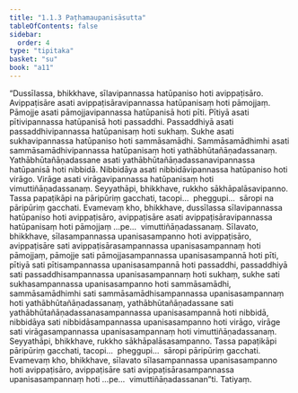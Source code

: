 ```yaml
---
title: "1.1.3 Paṭhamaupanisāsutta"
tableOfContents: false
sidebar:
  order: 4
type: "tipitaka"
basket: "su"
book: "a11"
---
```



<DynamicBreadcrumb />

<Division number="3" book="a11">

<Paragraph number="26" book="a11">
“Dussīlassa, bhikkhave, sīlavipannassa hatūpaniso hoti avippaṭisāro. Avippaṭisāre asati avippaṭisāravipannassa hatūpanisaṃ hoti pāmojjaṃ. Pāmojje asati pāmojjavipannassa hatūpanisā hoti pīti. Pītiyā asati pītivipannassa hatūpanisā hoti passaddhi. Passaddhiyā asati passaddhivipannassa hatūpanisaṃ hoti sukhaṃ. Sukhe asati sukhavipannassa hatūpaniso hoti sammāsamādhi. Sammāsamādhimhi asati sammāsamādhivipannassa hatūpanisaṃ hoti yathābhūtañāṇadassanaṃ. Yathābhūtañāṇadassane asati yathābhūtañāṇadassanavipannassa hatūpanisā hoti nibbidā. Nibbidāya asati nibbidāvipannassa hatūpaniso hoti virāgo. Virāge asati virāgavipannassa hatūpanisaṃ hoti vimuttiñāṇadassanaṃ.
</Paragraph>

<Paragraph number="27" book="a11">
Seyyathāpi, bhikkhave, rukkho sākhāpalāsavipanno. Tassa papaṭikāpi na pāripūriṃ gacchati, tacopi…  pheggupi…  sāropi na pāripūriṃ gacchati. Evamevaṃ kho, bhikkhave, dussīlassa sīlavipannassa hatūpaniso hoti avippaṭisāro, avippaṭisāre asati avippaṭisāravipannassa hatūpanisaṃ hoti pāmojjaṃ …pe…  vimuttiñāṇadassanaṃ.
</Paragraph>

<Paragraph number="28" book="a11">
Sīlavato, bhikkhave, sīlasampannassa upanisasampanno hoti avippaṭisāro, avippaṭisāre sati avippaṭisārasampannassa upanisasampannaṃ hoti pāmojjaṃ, pāmojje sati pāmojjasampannassa upanisasampannā hoti pīti, pītiyā sati pītisampannassa upanisasampannā hoti passaddhi, passaddhiyā sati passaddhisampannassa upanisasampannaṃ hoti sukhaṃ, sukhe sati sukhasampannassa upanisasampanno hoti sammāsamādhi, sammāsamādhimhi sati sammāsamādhisampannassa upanisasampannaṃ hoti yathābhūtañāṇadassanaṃ, yathābhūtañāṇadassane sati yathābhūtañāṇadassanasampannassa upanisasampannā hoti nibbidā, nibbidāya sati nibbidāsampannassa upanisasampanno hoti virāgo, virāge sati virāgasampannassa upanisasampannaṃ hoti vimuttiñāṇadassanaṃ.
</Paragraph>

<Paragraph number="29" book="a11">
Seyyathāpi, bhikkhave, rukkho sākhāpalāsasampanno. Tassa papaṭikāpi pāripūriṃ gacchati, tacopi…  pheggupi…  sāropi pāripūriṃ gacchati. Evamevaṃ kho, bhikkhave, sīlavato sīlasampannassa upanisasampanno hoti avippaṭisāro, avippaṭisāre sati avippaṭisārasampannassa upanisasampannaṃ hoti …pe…  vimuttiñāṇadassanan”ti.

</Paragraph>
</Division>

<Paragraph number="30" type="center" book="a11">
Tatiyaṃ.
</Paragraph>